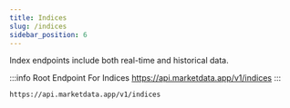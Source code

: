 ```yaml
---
title: Indices
slug: /indices
sidebar_position: 6
---
```


Index endpoints include both real-time and historical data.

:::info Root Endpoint For Indices
https://api.marketdata.app/v1/indices
:::

    https://api.marketdata.app/v1/indices


<DocCardList items={useCurrentSidebarCategory().items} />
